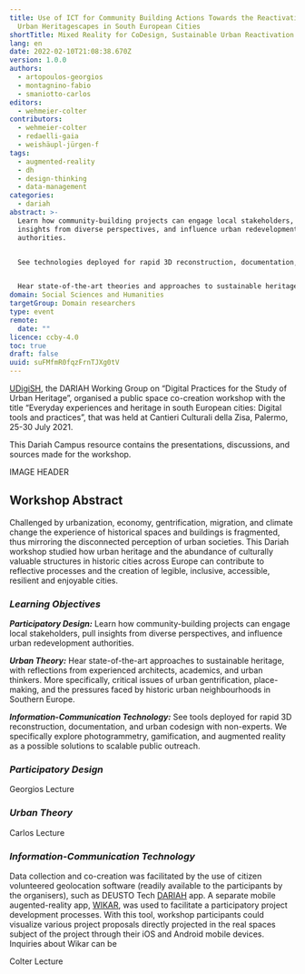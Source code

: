 ```yaml
---
title: Use of ICT for Community Building Actions Towards the Reactivation of
  Urban Heritagescapes in South European Cities
shortTitle: Mixed Reality for CoDesign, Sustainable Urban Reactivation in Historic Cities
lang: en
date: 2022-02-10T21:08:38.670Z
version: 1.0.0
authors:
  - artopoulos-georgios
  - montagnino-fabio
  - smaniotto-carlos
editors:
  - wehmeier-colter
contributors:
  - wehmeier-colter
  - redaelli-gaia
  - weishäupl-jürgen-f
tags:
  - augmented-reality
  - dh
  - design-thinking
  - data-management
categories:
  - dariah
abstract: >-
  Learn how community-building projects can engage local stakeholders, pull
  insights from diverse perspectives, and influence urban redevelopment
  authorities.


  See technologies deployed for rapid 3D reconstruction, documentation, and urban codesign with non-experts. We specifically explore augmented reality as a possible solution to scalable public access. 


  Hear state-of-the-art theories and approaches to sustainable heritage, with reflections from experienced architects, academics, and urban thinkers. More specifically, critical issues of urban gentrification, place-making, and the pressures faced by historic urban neighbourhoods in Southern Europe.
domain: Social Sciences and Humanities
targetGroup: Domain researchers
type: event
remote:
  date: ""
licence: ccby-4.0
toc: true
draft: false
uuid: suFMfmR0fqzFrnTJXg0tV
---
```

[UDigiSH](https://www.dariah.eu/activities/working-groups/digital-practices-for-the-study-of-urban-heritage/), the DARIAH Working Group on “Digital Practices for the Study of Urban Heritage”, organised a public space co-creation workshop with the title “Everyday experiences and heritage in south European cities: Digital tools and practices”, that was held at Cantieri Culturali della Zisa, Palermo, 25-30 July 2021. 

This Dariah Campus resource contains the presentations, discussions, and sources made for the workshop. 

IMAGE HEADER

## Workshop Abstract

Challenged by urbanization, economy, gentrification, migration, and climate change the experience of historical spaces and buildings is fragmented, thus mirroring the disconnected perception of urban societies. This Dariah workshop studied how urban heritage and the abundance of culturally valuable structures in historic cities across Europe can contribute to reflective processes and the creation of legible, inclusive, accessible, resilient and enjoyable cities. 

### _**Learning Objectives**_

_**Participatory Design:**_ Learn how community-building projects can engage local stakeholders, pull insights from diverse perspectives, and influence urban redevelopment authorities. 

_**Urban Theory:**_ Hear state-of-the-art approaches to sustainable heritage, with reflections from experienced architects, academics, and urban thinkers. More specifically, critical issues of urban gentrification, place-making, and the pressures faced by historic urban neighbourhoods in Southern Europe.

_**Information-Communication Technology:**_ See tools deployed for rapid 3D reconstruction, documentation, and urban codesign with non-experts. We specifically explore photogrammetry, gamification, and augmented reality as a possible solutions to scalable public outreach. 

### _**Participatory Design**_

Georgios Lecture

### _**Urban Theory**_

Carlos Lecture

### _**Information-Communication Technology**_

Data collection and co-creation was facilitated by the use of citizen volunteered geolocation software (readily available to the participants by the organisers), such as DEUSTO Tech [DARIAH](https://play.google.com/store/apps/details?id=mobility.deustotech.dariah_android) app. A separate mobile augented-reality app, [WIKAR](http://wikar.co/), was used to facilitate a participatory project development processes. With this tool, workshop participants could visualize various project proposals directly projected in the real spaces subject of the project through their iOS and Android mobile devices. Inquiries about Wikar can be

Colter Lecture